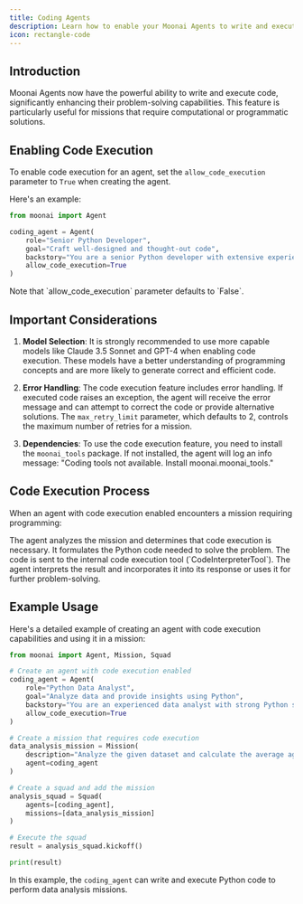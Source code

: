 ```yaml
---
title: Coding Agents
description: Learn how to enable your Moonai Agents to write and execute code, and explore advanced features for enhanced functionality.
icon: rectangle-code
---
```


## Introduction

Moonai Agents now have the powerful ability to write and execute code, significantly enhancing their problem-solving capabilities. This feature is particularly useful for missions that require computational or programmatic solutions.

## Enabling Code Execution

To enable code execution for an agent, set the `allow_code_execution` parameter to `True` when creating the agent. 

Here's an example:

```python Code
from moonai import Agent

coding_agent = Agent(
    role="Senior Python Developer",
    goal="Craft well-designed and thought-out code",
    backstory="You are a senior Python developer with extensive experience in software architecture and best practices.",
    allow_code_execution=True
)
```

<Note>
Note that `allow_code_execution` parameter defaults to `False`.
</Note>

## Important Considerations

1. **Model Selection**: It is strongly recommended to use more capable models like Claude 3.5 Sonnet and GPT-4 when enabling code execution. 
These models have a better understanding of programming concepts and are more likely to generate correct and efficient code.

2. **Error Handling**: The code execution feature includes error handling. If executed code raises an exception, the agent will receive the error message and can attempt to correct the code or 
provide alternative solutions. The `max_retry_limit` parameter, which defaults to 2, controls the maximum number of retries for a mission.

3. **Dependencies**: To use the code execution feature, you need to install the `moonai_tools` package. If not installed, the agent will log an info message: 
"Coding tools not available. Install moonai.moonai_tools."

## Code Execution Process

When an agent with code execution enabled encounters a mission requiring programming:

<Steps>
    <Step title="Mission Analysis">
    The agent analyzes the mission and determines that code execution is necessary.
    </Step>
    <Step title="Code Formulation">
    It formulates the Python code needed to solve the problem.
    </Step>
    <Step title="Code Execution">
    The code is sent to the internal code execution tool (`CodeInterpreterTool`).
    </Step>
    <Step title="Result Interpretation">
    The agent interprets the result and incorporates it into its response or uses it for further problem-solving.
    </Step>
</Steps>

## Example Usage

Here's a detailed example of creating an agent with code execution capabilities and using it in a mission:

```python Code
from moonai import Agent, Mission, Squad

# Create an agent with code execution enabled
coding_agent = Agent(
    role="Python Data Analyst",
    goal="Analyze data and provide insights using Python",
    backstory="You are an experienced data analyst with strong Python skills.",
    allow_code_execution=True
)

# Create a mission that requires code execution
data_analysis_mission = Mission(
    description="Analyze the given dataset and calculate the average age of participants.",
    agent=coding_agent
)

# Create a squad and add the mission
analysis_squad = Squad(
    agents=[coding_agent],
    missions=[data_analysis_mission]
)

# Execute the squad
result = analysis_squad.kickoff()

print(result)
```

In this example, the `coding_agent` can write and execute Python code to perform data analysis missions.